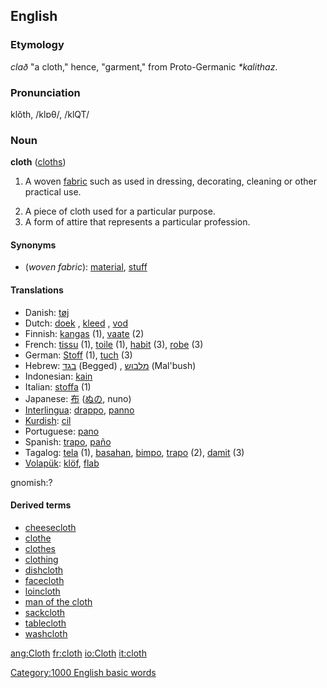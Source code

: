 ==English==

===Etymology===
{{OE.}} ''clað'' "a cloth," hence, "garment," from Proto-Germanic ''*kalithaz''.

===Pronunciation===
klŏth, /klɒθ/, /klQT/

===Noun===
'''cloth''' ([[cloths]])

# {{uncountable}} A woven [[fabric]] such as used in dressing, decorating, cleaning or other practical use.
# A piece of cloth used for a particular purpose.
# A form of attire that represents a particular profession.

====Synonyms====
*(''woven fabric''): [[material]], [[stuff]]

====Translations====
{{checktrans}}
*Danish: [[tøj]] {{n}}
*Dutch: [[doek]] {{n}}, [[kleed]] {{n}}, [[vod]] {{f}}
*Finnish: [[kangas]] (1), [[vaate]] (2)
*French: [[tissu]] {{m}} (1), [[toile]] {{f}} (1), [[habit#French|habit]] {{m}} (3), [[robe]] {{f}} (3)
*German: [[Stoff]] {{m}} (1), [[tuch]] {{n}} (3)
*Hebrew: [[בגד]] (Begged) {{m}}, [[מלבוש]] (Mal'bush) {{m}}
*Indonesian: [[kain]]
*Italian: [[stoffa]] {{f}} (1)
*Japanese: [[布]] ([[ぬの]], nuno)
*[[Interlingua]]: [[drappo]], [[panno]]
*[[Kurdish]]: [[cil]]
*Portuguese: [[pano]]
*Spanish: [[trapo]], [[paño]]
*Tagalog: [[tela]] (1), [[basahan]], [[bimpo]], [[trapo]] (2), [[damit]] (3)
*[[Volapük]]: [[klöf]], [[flab#Volapük|flab]]
gnomish:?

====Derived terms====
*[[cheesecloth]]
*[[clothe]]
*[[clothes]]
*[[clothing]]
*[[dishcloth]]
*[[facecloth]]
*[[loincloth]]
*[[man of the cloth]]
*[[sackcloth]]
*[[tablecloth]]
*[[washcloth]]

[[Category:1000 English basic words]]

[[ang:Cloth]]
[[fr:cloth]]
[[io:Cloth]]
[[it:cloth]]